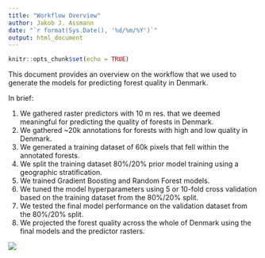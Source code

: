 ```yaml
---
title: "Workflow Overview"
author: Jakob J. Assmann
date: "`r format(Sys.Date(), '%d/%m/%Y')`"
output: html_document
---
```


```r
knitr::opts_chunk$set(echo = TRUE)
```

This document provides an overview on the workflow that we used to generate
the models for predicting forest quality in Denmark.

In brief: 

1. We gathered raster predictors with 10 m res. that we deemed meaningful for predicting the quality of forests in Denmark.
2. We gathered ~20k annotations for forests with high and low quality in Denmark. 
3. We generated a training dataset of 60k pixels that fell within the annotated forests.
4. We split the training dataset 80%/20% prior model training using a geographic stratification. 
5. We trained Gradient Boosting and Random Forest models.
6. We tuned the model hyperparameters using 5 or 10-fold cross validation based on the training dataset from the 80%/20% split. 
7. We tested the final model performance on the validation dataset from the 80%/20% split. 
8. We projected the forest quality across the whole of Denmark using the final models and the predictor rasters. 

![](figures/figure_1_workflow.png)

